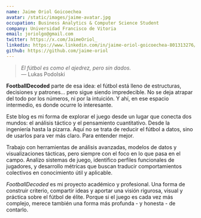 ```yaml
---
name: Jaime Oriol Goicoechea
avatar: /static/images/jaime-avatar.jpg
occupation: Business Analytics & Computer Science Student
company: Universidad Francisco de Vitoria
email: joriolgo@gmail.com
twitter: https://x.com/JaimeOriol_
linkedin: https://www.linkedin.com/in/jaime-oriol-goicoechea-801313276/
github: https://github.com/jaime-oriol
---
```


> _El fútbol es como el ajedrez, pero sin dados._  
> — Lukas Podolski

**FootballDecoded** parte de esa idea: el fútbol está lleno de estructuras, decisiones y patrones… pero sigue siendo impredecible. No se deja atrapar del todo por los números, ni por la intuición. Y ahí, en ese espacio intermedio, es donde ocurre lo interesante.

Este blog es mi forma de explorar el juego desde un lugar que conecta dos mundos: el análisis táctico y el pensamiento cuantitativo. Desde la ingeniería hasta la pizarra. Aquí no se trata de reducir el fútbol a datos, sino de usarlos para ver más claro. Para entender mejor.

Trabajo con herramientas de análisis avanzadas, modelos de datos y visualizaciones tácticas, pero siempre con el foco en lo que pasa en el campo. Analizo sistemas de juego, identifico perfiles funcionales de jugadores, y desarrollo métricas que buscan traducir comportamientos colectivos en conocimiento útil y aplicable.

_FootballDecoded_ es mi proyecto académico y profesional. Una forma de construir criterio, compartir ideas y aportar una visión rigurosa, visual y práctica sobre el fútbol de élite. Porque si el juego es cada vez más complejo, merece también una forma más profunda - y honesta - de contarlo.
